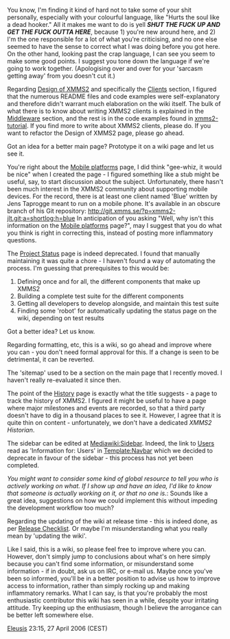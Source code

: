 You know, I'm finding it kind of hard not to take some of your shit personally, especially with your colourful language, like "Hurts the soul like a dead hooker." All it makes me want to do is yell '''''SHUT THE FUCK UP AND GET THE FUCK OUTTA HERE''''', because 1) you're new around here, and 2) I'm the one responsible for a lot of what you're criticising, and no one else seemed to have the sense to correct what I was doing before you got here. On the other hand, looking past the crap language, I can see you seem to make some good points. I suggest you tone down the language if we're going to work together. (Apologising over and over for your 'sarcasm getting away' from you doesn't cut it.)

Regarding [[Design of XMMS2]] and specifically the [[Design of XMMS2#Clients | Clients]] section, I figured that the numerous README files and code examples were self-explanatory and therefore didn't warrant much elaboration on the wiki itself. The bulk of what there is to know about writing XMMS2 clients is explained in the [[Design of XMMS2#Middleware | Middleware]] section, and the rest is in the code examples found in [http://git.xmms.se/?p=xmms2-tutorial.git;a=summary xmms2-tutorial]. If you find more to write about XMMS2 clients, please do. If you want to refactor the Design of XMMS2 page, please go ahead.

Got an idea for a better main page? Prototype it on a wiki page and let us see it.

You're right about the [[Mobile platforms]] page, I did think "gee-whiz, it would be nice" when I created the page - I figured something like a stub might be useful, say, to start discussion about the subject. Unfortunately, there hasn't been much interest in the XMMS2 community about supporting mobile devices. For the record, there is at least one client named 'Blue' written by Jens Taprogge meant to run on a mobile phone. It's available in an obscure branch of his Git repository: http://git.xmms.se/?p=xmms2-jlt.git;a=shortlog;h=blue In anticipation of you asking "Well, why isn't this information on the [[Mobile platforms]] page?", may I suggest that you do what you think is right in correcting this, instead of posting more inflammatory questions.

The [[Project Status]] page is indeed deprecated. I found that manually maintaining it was quite a chore - I haven't found a way of automating the process. I'm guessing that prerequisites to this would be:
# Defining once and for all, the different components that make up XMMS2
# Building a complete test suite for the different components
# Getting all developers to develop alongside, and maintain this test suite
# Finding some 'robot' for automatically updating the status page on the wiki, depending on test results
Got a better idea? Let us know.

Regarding formatting, etc, this is a wiki, so go ahead and improve where you can - you don't need formal approval for this. If a change is seen to be detrimental, it can be reverted.

The 'sitemap' used to be a section on the main page that I recently moved. I haven't really re-evaluated it since then.

The point of the [[History]] page is exactly what the title suggests - a page to track the history of XMMS2. I figured it might be useful to have a page where major milestones and events are recorded, so that a third party doesn't have to dig in a thousand places to see it. However, I agree that it is quite thin on content - unfortunately, we don't have a dedicated ''XMMS2 Historian''.

The sidebar can be edited at [[Mediawiki:Sidebar]]. Indeed, the link to [[Users]] read as 'Information for: Users' in [[Template:Navbar]] which we decided to deprecate in favour of the sidebar - this process has not yet been completed.

;''You might want to consider some kind of global resource to tell you who is actively working on what. If I show up and have an idea, I'd like to know that someone is actually working on it, or that no one is.'': Sounds like a great idea, suggestions on how we could implement this without impeding the development workflow too much?

Regarding the updating of the wiki at release time - this is indeed done, as per [[Release Checklist]]. Or maybe I'm misunderstanding what you really mean by 'updating the wiki'.

Like I said, this is a wiki, so please feel free to improve where you can. However, don't simply jump to conclusions about what's on here simply because you can't find some information, or misunderstand some information - if in doubt, ask us on IRC, or e-mail us. Maybe once you've been so informed, you'll be in a better position to advise us how to improve access to information, rather than simply rocking up and making inflammatory remarks. What I can say, is that you're probably the most enthusiastic contributor this wiki has seen in a while, despite your irritating attitude. Try keeping up the enthusiasm, though I believe the arrogance can be better left somewhere else.

[[User:Eleusis|Eleusis]] 23:15, 27 April 2006 (CEST)